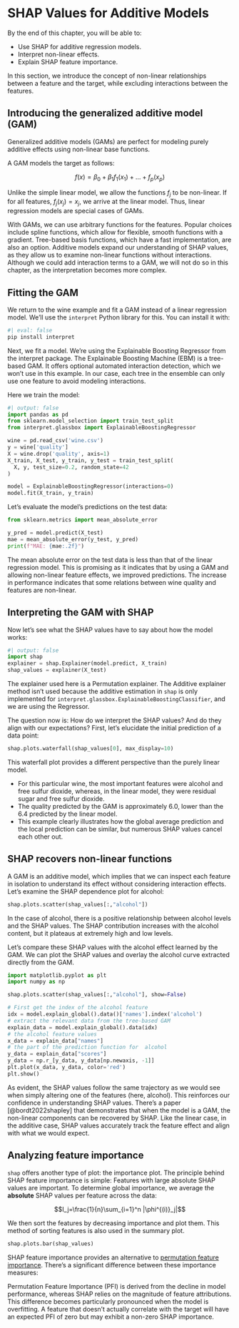 # SHAP Values for Additive Models {#additive}

::: {.callout-tip appearance="simple"}

By the end of this chapter, you will be able to:

- Use SHAP for additive regression models.
- Interpret non-linear effects.
- Explain SHAP feature importance.

:::

In this section, we introduce the concept of non-linear relationships between a feature and the target, while excluding interactions between the features.

## Introducing the generalized additive model (GAM)

Generalized additive models (GAMs) are perfect for modeling purely additive effects using non-linear base functions.

A GAM models the target as follows:

$$f(x) = \beta_0 + \beta_1 f_1(x_1) + \ldots + f_p(x_p)$$

Unlike the simple linear model, we allow the functions $f_j$ to be non-linear. 
If for all features, $f_j(x_j) = x_j$, we arrive at the linear model.
Thus, linear regression models are special cases of GAMs.

With GAMs, we can use arbitrary functions for the features.
Popular choices include spline functions, which allow for flexible, smooth functions with a gradient.
Tree-based basis functions, which have a fast implementation, are also an option.
Additive models expand our understanding of SHAP values, as they allow us to examine non-linear functions without interactions.
Although we could add interaction terms to a GAM, we will not do so in this chapter, as the interpretation becomes more complex.

## Fitting the GAM

We return to the wine example and fit a GAM instead of a linear regression model.
We'll use the `interpret` Python library for this. You can install it with:

```python
#| eval: false
pip install interpret
```

Next, we fit a model.
We're using the Explainable Boosting Regressor from the interpret package.
The Explainable Boosting Machine (EBM) is a tree-based GAM.
It offers optional automated interaction detection, which we won't use in this example.
In our case, each tree in the ensemble can only use one feature to avoid modeling interactions.

Here we train the model:

```python
#| output: false
import pandas as pd
from sklearn.model_selection import train_test_split
from interpret.glassbox import ExplainableBoostingRegressor

wine = pd.read_csv('wine.csv')
y = wine['quality']
X = wine.drop('quality', axis=1)
X_train, X_test, y_train, y_test = train_test_split(
  X, y, test_size=0.2, random_state=42
)

model = ExplainableBoostingRegressor(interactions=0)
model.fit(X_train, y_train)
```

Let's evaluate the model's predictions on the test data:

```python
from sklearn.metrics import mean_absolute_error

y_pred = model.predict(X_test)
mae = mean_absolute_error(y_test, y_pred)
print(f"MAE: {mae:.2f}")
```

The mean absolute error on the test data is less than that of the linear regression model.
This is promising as it indicates that by using a GAM and allowing non-linear feature effects, we improved predictions.
The increase in performance indicates that some relations between wine quality and features are non-linear.

## Interpreting the GAM with SHAP

Now let's see what the SHAP values have to say about how the model works:

```python
#| output: false
import shap
explainer = shap.Explainer(model.predict, X_train)
shap_values = explainer(X_test)
```

The explainer used here is a Permutation explainer.
The Additive explainer method isn't used because the additive estimation in `shap` is only implemented for `interpret.glassbox.ExplainableBoostingClassifier`, and we are using the Regressor.

The question now is: How do we interpret the SHAP values?
And do they align with our expectations?
First, let's elucidate the initial prediction of a data point:

```python
shap.plots.waterfall(shap_values[0], max_display=10)
```

This waterfall plot provides a different perspective than the purely linear model.

- For this particular wine, the most important features were alcohol and free sulfur dioxide, whereas, in the linear model, they were residual sugar and free sulfur dioxide.
- The quality predicted by the GAM is approximately 6.0, lower than the 6.4 predicted by the linear model. 
- This example clearly illustrates how the global average prediction and the local prediction can be similar, but numerous SHAP values cancel each other out.

## SHAP recovers non-linear functions

A GAM is an additive model, which implies that we can inspect each feature in isolation to understand its effect without considering interaction effects.
Let's examine the SHAP dependence plot for alcohol:

```python
shap.plots.scatter(shap_values[:,"alcohol"])
```


In the case of alcohol, there is a positive relationship between alcohol levels and the SHAP values.
The SHAP contribution increases with the alcohol content, but it plateaus at extremely high and low levels.

Let's compare these SHAP values with the alcohol effect learned by the GAM.
We can plot the SHAP values and overlay the alcohol curve extracted directly from the GAM.

```python
import matplotlib.pyplot as plt
import numpy as np

shap.plots.scatter(shap_values[:,"alcohol"], show=False)

# First get the index of the alcohol feature
idx = model.explain_global().data()['names'].index('alcohol')
# extract the relevant data from the tree-based GAM 
explain_data = model.explain_global().data(idx)
# the alcohol feature values 
x_data = explain_data["names"]
# the part of the prediction function for  alcohol
y_data = explain_data["scores"]
y_data = np.r_[y_data, y_data[np.newaxis, -1]]
plt.plot(x_data, y_data, color='red')
plt.show()
```

As evident, the SHAP values follow the same trajectory as we would see when simply altering one of the features (here, alcohol).
This reinforces our confidence in understanding SHAP values.
There's a paper [@bordt2022shapley] that demonstrates that when the model is a GAM, the non-linear components can be recovered by SHAP.
Like the linear case, in the additive case, SHAP values accurately track the feature effect and align with what we would expect.

## Analyzing feature importance

`shap` offers another type of plot: the importance plot.
The principle behind SHAP feature importance is simple:
Features with large absolute SHAP values are important.
To determine global importance, we average the **absolute** SHAP values per feature across the data:

$$I_j=\frac{1}{n}\sum_{i=1}^n |\phi^{(i)}_j|$$

We then sort the features by decreasing importance and plot them.
This method of sorting features is also used in the summary plot. 

```python
shap.plots.bar(shap_values)
```

SHAP feature importance provides an alternative to [permutation feature importance](https://christophm.github.io/interpretable-ml-book/feature-importance.html).
There's a significant difference between these importance measures:

::: {.callout-note}
Permutation Feature Importance (PFI) is derived from the decline in model performance, whereas SHAP relies on the magnitude of feature attributions.
This difference becomes particularly pronounced when the model is overfitting. A feature that doesn't actually correlate with the target will have an expected PFI of zero but may exhibit a non-zero SHAP importance.

:::

